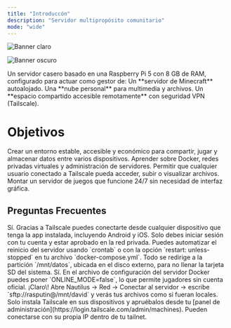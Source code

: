 ```yaml
---
title: "Introduccón"
description: "Servidor multipropósito comunitario"
mode: "wide"
---
```


<div className="flex justify-center">
<img
  className="block dark:hidden"
  src="/images/banner-light.png"
  alt="Banner claro"
/>

<img
  className="hidden dark:block"
  src="/images/banner-dark.png"
  alt="Banner oscuro"
/>

</div>

<Expandable title="¿Qué es?" defaultOpen="true">
  Un servidor casero basado en una Raspberry Pi 5 con 8 GB de RAM, configurado para actuar como gestor de:

  <CardGroup cols="3">
    <Card title="Juegos" icon="cube">
      Un **servidor de Minecraft** autoalojado.
    </Card>
    <Card title="Almacenamiento" icon="cloud-binary">
      Una **nube personal** para multimedia y archivos.
    </Card>
    <Card title="Seguridad" icon="shield">
      Un **espacio compartido accesible remotamente** con seguridad VPN (Tailscale).
    </Card>
  </CardGroup>
</Expandable>

# Objetivos

<Info>
  Crear un entorno estable, accesible y económico para compartir, jugar y almacenar datos entre varios dispositivos.
</Info>

<Tabs>
  <Tab title="Aprendizaje">
    Aprender sobre Docker, redes privadas virtuales y administración de servidores.
  </Tab>
  <Tab title="Accesibilidad">
    Permitir que cualquier usuario conectado a Tailscale pueda acceder, subir o visualizar archivos.
  </Tab>
  <Tab title="Entretenimiento">
    Montar un servidor de juegos que funcione 24/7 sin necesidad de interfaz gráfica.
  </Tab>
</Tabs>

## Preguntas Frecuentes

<Expandable title="¿Puedo acceder al servidor desde mi celular?">
  Sí. Gracias a Tailscale puedes conectarte desde cualquier dispositivo que tenga la app instalada, incluyendo Android y iOS. Solo debes iniciar sesión con tu cuenta y estar aprobado en la red privada.
</Expandable>

<Expandable title="¿Qué pasa si se va la luz?">
  Puedes automatizar el reinicio del servidor usando `crontab` o con la opción `restart: unless-stopped` en tu archivo `docker-compose.yml`.
</Expandable>

<Expandable title="¿Dónde se guardan los archivos?">
  Todo se redirige a la partición `/mnt/datos`, ubicada en el disco externo, para no llenar la tarjeta SD del sistema.
</Expandable>

<Expandable title="¿Puedo entrar a Minecraft sin cuenta premium?">
  Sí. En el archivo de configuración del servidor Docker puedes poner `ONLINE_MODE=false`, lo que permite jugadores sin cuenta oficial.
</Expandable>

<Expandable title="¿Se puede acceder a los archivos desde Nautilus?">
  ¡Claro\! Abre Nautilus → Red → Conectar al servidor → escribe `sftp://rasputin@<tu-ip-tailscale>/mnt/david` y verás tus archivos como si fueran locales.
</Expandable>

<Expandable title="¿Cómo agrego más usuarios a mi red?">
  Solo instala Tailscale en sus dispositivos y apruébalos desde tu [panel de administración](https://login.tailscale.com/admin/machines). Pueden conectarse con su propia IP dentro de tu tailnet.
</Expandable>
